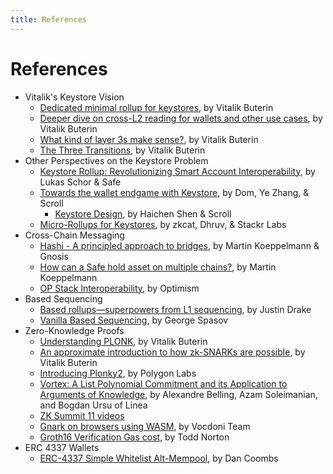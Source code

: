 ```yaml
---
title: References
---
```


# References

* Vitalik's Keystore Vision
  * [Dedicated minimal rollup for keystores](https://notes.ethereum.org/@vbuterin/minimal_keystore_rollup), by Vitalik Buterin
  * [Deeper dive on cross-L2 reading for wallets and other use cases](https://vitalik.eth.limo/general/2023/06/20/deeperdive.html), by Vitalik Buterin
  * [What kind of layer 3s make sense?](https://vitalik.eth.limo/general/2022/09/17/layer_3.html), by Vitalik Buterin
  * [The Three Transitions](https://vitalik.eth.limo/general/2023/06/09/three_transitions.html), by Vitalik Buterin
* Other Perspectives on the Keystore Problem
  * [Keystore Rollup: Revolutionizing Smart Account Interoperability](https://safe.global/blog/keystore-rollup-smart-account-interoperability), by Lukas Schor & Safe
  * [Towards the wallet endgame with Keystore](https://scroll.io/blog/towards-the-wallet-endgame-with-keystore), by Dom, Ye Zhang, & Scroll
    * [Keystore Design](https://hackmd.io/@haichen/keystore), by Haichen Shen & Scroll
  * [Micro-Rollups for Keystores](https://mirror.xyz/stackrlabs.eth/4kLzcBdvWnvECxOnaGQ8prAqUZEzj4BoDoXqSSXiV6w), by zkcat, Dhruv, & Stackr Labs
* Cross-Chain Messaging
  * [Hashi - A principled approach to bridges](https://ethresear.ch/t/hashi-a-principled-approach-to-bridges/14725), by Martin Koeppelmann & Gnosis
  * [How can a Safe hold asset on multiple chains?](https://forum.safe.global/t/how-can-a-safe-hold-asset-on-multiple-chains/2242), by Martin Koeppelmann
  * [OP Stack Interoperability](https://specs.optimism.io/interop/overview.html), by Optimism
* Based Sequencing
  * [Based rollups—superpowers from L1 sequencing](https://ethresear.ch/t/based-rollups-superpowers-from-l1-sequencing/15016), by Justin Drake
  * [Vanilla Based Sequencing](https://hackmd.io/@Perseverance/rkhnAbi06), by George Spasov
* Zero-Knowledge Proofs
  * [Understanding PLONK](https://vitalik.eth.limo/general/2019/09/22/plonk.html), by Vitalik Buterin
  * [An approximate introduction to how zk-SNARKs are possible](https://vitalik.eth.limo/general/2021/01/26/snarks.html), by Vitalik Buterin
  * [Introducing Plonky2](https://polygon.technology/blog/introducing-plonky2), by Polygon Labs
  * [Vortex: A List Polynomial Commitment and its Application to Arguments of Knowledge](https://eprint.iacr.org/2024/185), by Alexandre Belling, Azam Soleimanian, and Bogdan Ursu of Linea
  * [ZK Summit 11 videos](https://www.youtube.com/playlist?list=PLj80z0cJm8QFy2umHqu77a8dbZSqpSH54)
  * [Gnark on browsers using WASM](https://hackmd.io/@vocdoni/B1VPA99Z3), by Vocdoni Team
  * [Groth16 Verification Gas cost](https://hackmd.io/@nebra-one/ByoMB8Zf6), by Todd Norton
* ERC 4337 Wallets
  * [ERC-4337 Simple Whitelist Alt-Mempool](https://hackmd.io/@dancoombs/BJYRz3h8n), by Dan Coombs
